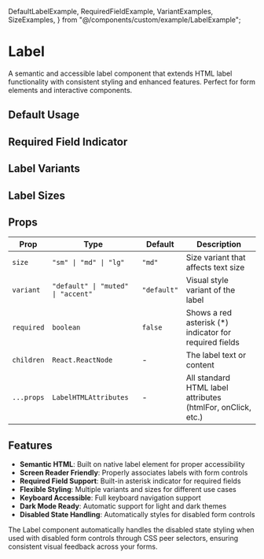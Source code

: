   DefaultLabelExample,
  RequiredFieldExample,
  VariantExamples,
  SizeExamples,
} from "@/components/custom/example/LabelExample";


# Label

A semantic and accessible label component that extends HTML label functionality with consistent styling and enhanced features. Perfect for form elements and interactive components.

<InstallTabs components="Label" />

## Default Usage

<DefaultLabelExample />

## Required Field Indicator

<RequiredFieldExample />

## Label Variants

<VariantExamples />

## Label Sizes

<SizeExamples />

## Props

| Prop       | Type                               | Default     | Description                                                 |
| ---------- | ---------------------------------- | ----------- | ----------------------------------------------------------- |
| `size`     | `"sm" \| "md" \| "lg"`             | `"md"`      | Size variant that affects text size                         |
| `variant`  | `"default" \| "muted" \| "accent"` | `"default"` | Visual style variant of the label                           |
| `required` | `boolean`                          | `false`     | Shows a red asterisk (\*) indicator for required fields     |
| `children` | `React.ReactNode`                  | -           | The label text or content                                   |
| `...props` | `LabelHTMLAttributes`              | -           | All standard HTML label attributes (htmlFor, onClick, etc.) |

## Features

- **Semantic HTML**: Built on native label element for proper accessibility
- **Screen Reader Friendly**: Properly associates labels with form controls
- **Required Field Support**: Built-in asterisk indicator for required fields
- **Flexible Styling**: Multiple variants and sizes for different use cases
- **Keyboard Accessible**: Full keyboard navigation support
- **Dark Mode Ready**: Automatic support for light and dark themes
- **Disabled State Handling**: Automatically styles for disabled form controls

The Label component automatically handles the disabled state styling when used with disabled form controls through CSS peer selectors, ensuring consistent visual feedback across your forms.
